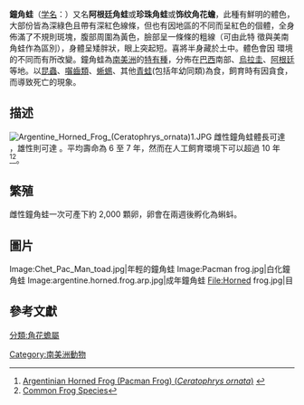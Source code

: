 {{speciesbox 
| name = 鐘角蛙
| status = NT
| status_system = iucn3.1
| image = Argentine horned frog (Ceratophrys ornata).jpg
| taxon = Ceratophrys ornata
| binomial = ''Ceratophrys ornata''
| authority = [[托馬斯·貝爾_(動物學家)|Bell]], 1843
| synonyms = *''Uperodon ornatum'' <br>{{small|Bell, 1843}}
*''Ceratophrys ornata'' <br>{{small|— [[Albert_Günther|Günther]], 1858}}
}}
'''鐘角蛙'''（[[学名|学名]]：''{{lang|la|Ceratophrys ornata}}''）又名'''阿根廷角蛙'''或'''珍珠角蛙'''或'''饰纹角花蟾'''，此種有鮮明的體色，大部份皆為深綠色且帶有深紅色線條，但也有因地區的不同而呈紅色的個體，全身佈滿了不規則斑塊，腹部周圍為黃色，臉部呈一條條的粗線（可由此特 徵與美南角蛙作為區別），身體呈矮胖狀，眼上突起短。喜將半身藏於土中。體色會因 環境的不同而有所改變。鐘角蛙為[[南美洲|南美洲]]的[[特有種|特有種]]，分佈在[[巴西|巴西]]南部、[[烏拉圭|烏拉圭]]、[[阿根廷|阿根廷]]等地。以[[昆蟲|昆蟲]]、[[囓齒類|囓齒類]]、[[蜥蜴|蜥蜴]]、其他[[青蛙|青蛙]](包括年幼同類)為食，飼育時有因貪食，而導致死亡的現象。

==描述==
[[Image:Argentine_Horned_Frog_(Ceratophrys_ornata)1.JPG|thumb]]
雌性鐘角蛙體長可達 {{convert|16.5|cm|inch|abbr=on}}，雄性則可達 {{convert|11.5|cm|inch|abbr=on}}。平均壽命為 6 至 7 年，然而在人工飼育環境下可以超過 10 年<ref>[http://www.thelilypad.org/node/22 Argentinian Horned Frog (Pacman Frog) (''Ceratophrys ornata'')] {{webarchive|url=https://web.archive.org/web/20070519110032/http://www.thelilypad.org/node/22 |date=2007-05-19 }}</ref><ref>[http://www.klsnet.com/frogs.html Common Frog Species]</ref>。

==繁殖==
雌性鐘角蛙一次可產下約 2,000 顆卵，卵會在兩週後孵化為蝌蚪。

==圖片==
<gallery>
Image:Chet_Pac_Man_toad.jpg|年輕的鐘角蛙
Image:Pacman frog.jpg|白化鐘角蛙
Image:argentine.horned.frog.arp.jpg|成年鐘角蛙
File:Horned frog.jpg|目
</gallery>

==參考文獻==
{{Reflist}}

{{Taxonbar|from=Q954868}}

[[分類:角花蟾屬|分類:角花蟾屬]]
[[Category:南美洲動物|Category:南美洲動物]]